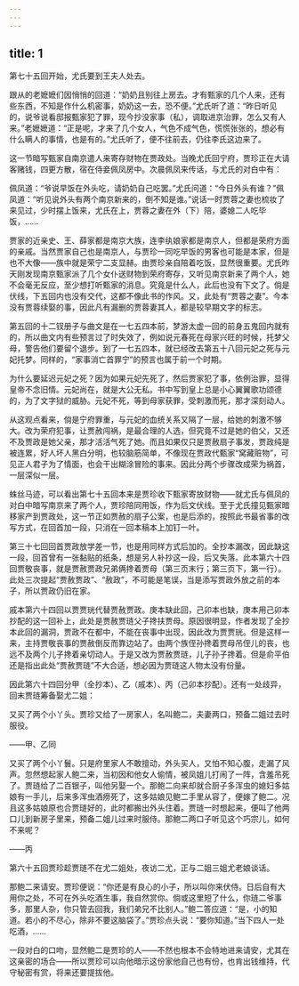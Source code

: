 ```yaml
---
---
---
```

title: 1
---



第七十五回开始，尤氏要到王夫人处去。

跟从的老嬷嬷们因悄悄的回道：“奶奶且别往上房去。才有甄家的几个人来，还有些东西，不知是作什么机密事，奶奶这一去，恐不便。”尤氏听了道：“昨日听见的，说爷说看邸报甄家犯了罪，现今抄没家事（私），调取进京治罪，怎么又有人来。”老嬷嬷道：“正是呢，才来了几个女人，气色不成气色，慌慌张张的，想必有什么瞒人的事情，也是有的。”尤氏听了，便不往前去，仍往李氏这边来了。

这一节暗写甄家自南京遣人来寄存财物在贾政处。当晚尤氏回宁府，贾珍正在大请客赌钱，四更方散，宿在侍妾佩凤房中。次晨佩凤来传话，与尤氏的对白中有：

佩凤道：“爷说早饭在外头吃，请奶奶自己吃罢。”尤氏问道：“今日外头有谁？”佩凤道：“听见说外头有两个南京新来的，倒不知是谁。”说话一时贾蓉之妻也梳妆了来见过，少时摆上饭来，尤氏在上，贾蓉之妻在外（下）陪，婆媳二人吃毕饭，……

贾家的近亲史、王、薛家都是南京大族，连李纨娘家都是南京人，但都是荣府方面的亲戚。当然贾家自己也是南京人，与贾珍一同吃早饭的男客也可能是本家，但是也不大像——族中就是荣宁二支显赫。由贾珍亲自陪着吃饭，显然很重要。尤氏昨天刚发现南京甄家派了几个女仆送财物到荣府寄存，又听见南京新来了两个人，她不会毫无反应，至少想打听甄家的消息。究竟是什么人，此后也没有下文了。倘是伏线，下五回内也没有交代，这都不像此书的作风。又，此处有“贾蓉之妻”。今本没有贾蓉续娶的事，因此凡有漏删的贾蓉妻其人，都是较早期文字的标志。

第五回的十二钗册子与曲文是在一七五四本前，梦游太虚一回的前身五鬼回内就有的，所以曲文内有些预言过了时失效了，例如说元春死在母家兴旺的时候，托梦父母，警告他们要留个退步。到了一七五四本，就已经改去第五十八回元妃之死与元妃托梦。同样的，“家事消亡首罪宁”的预言也属于前一个时期。

为什么要延迟元妃之死？因为如果元妃先死了，然后贾家犯了事，依例治罪，显得皇帝不念旧情。元妃尚在，就是大公无私。书中写到皇上总是小心翼翼歌功颂德的，为了文字狱的威胁。元妃不死，等到母家获罪，受刺激而死，那才深刻动人。

从这观点看来，倘是宁府罪重，与元妃的血统关系又隔了一层，给她的刺激不够大。改为荣府犯事，让贾赦闯祸，是最合理的人选，但究竟不过是她的伯父，又还不及贾政是她父亲，那才活活气死了她。而且如果仅只是贾赦扇子事发，贾政纯是被连累，好人坏人黑白分明，也较脑筋简单，不像现在贾政代甄家“窝藏赃物”，可见正人君子为了情面，也会干出糊涂冒险的事来。因此分两个步骤改成荣为祸首，一层深似一层。

蛛丝马迹，可以看出第七十五回本来是贾珍收下甄家寄放财物——就尤氏与佩凤的对白中暗写南京来了两个人，贾珍陪同用饭，作为后文伏线。至于尤氏撞见甄家暗移家产到贾政处，这一节正如贾赦的扇子公案，也是后添的，按照此书最省事的改写方式，在回首加一段，只消在一回本稿本上加钉一叶。

第三十七回回首贾政放学差一节，也是用同样方式后加的。全抄本漏改，因此缺这一段，回首曾有一张黏贴的纸条，想是另人补抄这一段，后又失落。此本第六十四回贾敬丧事，就是贾赦贾政兄弟俩搀着贾母（第三页末行；第三页下，第一行）。此处三次提起“贾赦贾政”、“赦政”，不可能是笔误，当是添写贾政外放之前的本子，所以贾政仍旧在家。

戚本第六十四回以贾贾珖代替贾赦贾政。庚本缺此回，己卯本也缺，庚本用己卯本抄配的这一回补上，此处是贾赦贾琏父子搀扶贾母。原因很明显，作者发现了全抄本此回的漏洞，贾政不在都中，不能在丧事中出现，因此改为贾贾珖。但是这样一来，主持贾敬丧事的贾赦倒反而靠边站了。由两个族侄孙搀着贾母吊侄儿的丧，也远不及两个儿子搀着亲切动人。于是又改为贾赦贾琏，儿子孙子搀着。但是俞平伯还是指出此处“贾赦贾琏”不大合适，想必因为贾琏这人物太没有份量。

因此第六十四回分甲（全抄本）、乙（戚本）、丙（己卯本抄配）。还有一处歧异，回末贾琏筹备娶尤二姐：

又买了两个小丫头。贾珍又给了一房家人，名叫鲍二，夫妻两口，预备二姐过去时服役。

——甲、乙同

又买了两个小丫鬟。只是府里家人不敢擅动，外头买人，又怕不知心腹，走漏了风声。忽然想起家人鲍二来，当初因和他女人偷情，被凤姐儿打闹了一阵，含羞吊死了。贾琏给了二百银子，叫他另娶一个。那鲍二向来却就合厨子多浑虫的媳妇多姑娘有一手儿，后来多浑虫酒痨死了，这多姑娘见鲍二手里从容了，便嫁了鲍二。况且这多姑娘原也合贾琏好的，此时都搬出外头住着。贾琏一时想起来，便叫了他两口儿到新房子里来，预备二姐儿过来时服侍。那鲍二两口子听见这个巧宗儿，如何不来呢？

——丙

第六十五回贾珍趁贾琏不在尤二姐处，夜访二尤，正与二姐三姐尤老娘谈话。

那鲍二来请安。贾珍便说：“你还是有良心的小子，所以叫你来伏侍。日后自有大用你之处，不可在外头吃酒生事，我自然赏你。倘或这里短了什么，你琏二爷事多，那里人杂，你只管去回我，我们弟兄不比别人。”鲍二答应道：“是，小的知道。若小的不尽心，除非不要这脑袋了。”贾珍点头说：“要你知道。”当下四人一处吃酒，……

一段对白的口吻，显然鲍二是贾珍的人——不然也根本不会特地进来请安，尤其在这亲密的场合——所以贾珍可以向他暗示这份家他自己也有份，也肯出钱维持，代守秘密有赏，将来还要提拔他。